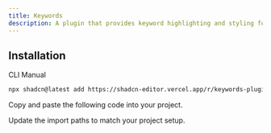 ```yaml
---
title: Keywords
description: A plugin that provides keyword highlighting and styling functionality.
---
```


<ComponentPreview
  name="keywords-plugin-demo"
  className="[&_.preview>[data-orientation=vertical]]:sm:max-w-[70%]"
  description="A plugin that provides keyword highlighting and styling functionality."
/>

## Installation

<Tabs defaultValue="cli">

<TabsList>
  <TabsTrigger value="cli">CLI</TabsTrigger>
  <TabsTrigger value="manual">Manual</TabsTrigger>
</TabsList>

<TabsContent value="cli">

```bash
npx shadcn@latest add https://shadcn-editor.vercel.app/r/keywords-plugin.json
```

</TabsContent>

<TabsContent value="manual">

<Steps>

<Step>Copy and paste the following code into your project.</Step>

<ComponentSource name="keywords-plugin" />

<Step>Update the import paths to match your project setup.</Step>

</Steps>

</TabsContent>

</Tabs>
